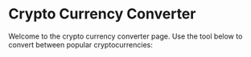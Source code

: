 
# Crypto Currency Converter

Welcome to the crypto currency converter page. Use the tool below to convert between popular cryptocurrencies:

<CryptoConverter />
